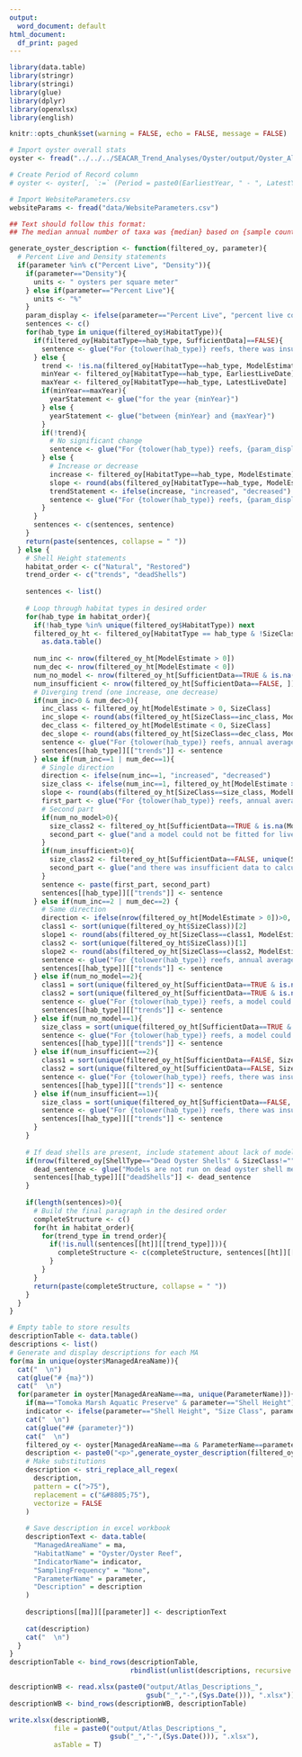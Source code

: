 ```yaml
---
output:
  word_document: default
html_document:
  df_print: paged
---
```


```r
library(data.table)
library(stringr)
library(stringi)
library(glue)
library(dplyr)
library(openxlsx)
library(english)

knitr::opts_chunk$set(warning = FALSE, echo = FALSE, message = FALSE)

# Import oyster overall stats
oyster <- fread("../../../SEACAR_Trend_Analyses/Oyster/output/Oyster_All_GLMM_Stats.txt") %>% distinct()

# Create Period of Record column
# oyster <- oyster[, `:=` (Period = paste0(EarliestYear, " - ", LatestYear))]

# Import WebsiteParameters.csv
websiteParams <- fread("data/WebsiteParameters.csv")
```

```r
## Text should follow this format:
## The median annual number of taxa was {median} based on {sample count} observations collected by {gear type} between {start year} and {end year}.
```

```r
generate_oyster_description <- function(filtered_oy, parameter){
  # Percent Live and Density statements
  if(parameter %in% c("Percent Live", "Density")){
    if(parameter=="Density"){
      units <- " oysters per square meter"
    } else if(parameter=="Percent Live"){
      units <- "%"
    }
    param_display <- ifelse(parameter=="Percent Live", "percent live cover", tolower(parameter))
    sentences <- c()
    for(hab_type in unique(filtered_oy$HabitatType)){
      if(filtered_oy[HabitatType==hab_type, SufficientData]==FALSE){
        sentence <- glue("For {tolower(hab_type)} reefs, there was insufficient data to calculate a trend for {param_display}.")
      } else {
        trend <- !is.na(filtered_oy[HabitatType==hab_type, ModelEstimate])
        minYear <- filtered_oy[HabitatType==hab_type, EarliestLiveDate]
        maxYear <- filtered_oy[HabitatType==hab_type, LatestLiveDate]
        if(minYear==maxYear){
          yearStatement <- glue("for the year {minYear}")
        } else {
          yearStatement <- glue("between {minYear} and {maxYear}")
        }
        if(!trend){
          # No significant change
          sentence <- glue("For {tolower(hab_type)} reefs, {param_display} showed no detectable trend {yearStatement}.")
        } else {
          # Increase or decrease
          increase <- filtered_oy[HabitatType==hab_type, ModelEstimate]>0
          slope <- round(abs(filtered_oy[HabitatType==hab_type, ModelEstimate]),2)
          trendStatement <- ifelse(increase, "increased", "decreased")
          sentence <- glue("For {tolower(hab_type)} reefs, {param_display} {trendStatement} by an average of {slope}{units} per year.")
        }        
      }
      sentences <- c(sentences, sentence)
    }
    return(paste(sentences, collapse = " "))
  } else {
    # Shell Height statements
    habitat_order <- c("Natural", "Restored")
    trend_order <- c("trends", "deadShells")
    
    sentences <- list()
    
    # Loop through habitat types in desired order
    for(hab_type in habitat_order){
      if(!hab_type %in% unique(filtered_oy$HabitatType)) next
      filtered_oy_ht <- filtered_oy[HabitatType == hab_type & !SizeClass == "" & ShellType == "Live Oysters", ] %>%
        as.data.table()
      
      num_inc <- nrow(filtered_oy_ht[ModelEstimate > 0])
      num_dec <- nrow(filtered_oy_ht[ModelEstimate < 0])
      num_no_model <- nrow(filtered_oy_ht[SufficientData==TRUE & is.na(ModelEstimate), ])
      num_insufficient <- nrow(filtered_oy_ht[SufficientData==FALSE, ])
      # Diverging trend (one increase, one decrease)
      if(num_inc>0 & num_dec>0){
        inc_class <- filtered_oy_ht[ModelEstimate > 0, SizeClass]
        inc_slope <- round(abs(filtered_oy_ht[SizeClass==inc_class, ModelEstimate]),2)
        dec_class <- filtered_oy_ht[ModelEstimate < 0, SizeClass]
        dec_slope <- round(abs(filtered_oy_ht[SizeClass==dec_class, ModelEstimate]),2)
        sentence <- glue("For {tolower(hab_type)} reefs, annual average live oyster shell height in the {inc_class} size class increased by {inc_slope}mm per year, and it decreased by {dec_slope}mm per year in the {dec_class} size class.")
        sentences[[hab_type]][["trends"]] <- sentence
      } else if(num_inc==1 | num_dec==1){
        # Single direction
        direction <- ifelse(num_inc==1, "increased", "decreased")
        size_class <- ifelse(num_inc==1, filtered_oy_ht[ModelEstimate > 0, SizeClass], filtered_oy_ht[ModelEstimate < 0, SizeClass])
        slope <- round(abs(filtered_oy_ht[SizeClass==size_class, ModelEstimate]),2)
        first_part <- glue("For {tolower(hab_type)} reefs, annual average live oyster shell height in the {size_class} size class {direction} by {slope}mm per year,")
        # Second part
        if(num_no_model>0){
          size_class2 <- filtered_oy_ht[SufficientData==TRUE & is.na(ModelEstimate), unique(SizeClass)]
          second_part <- glue("and a model could not be fitted for live oysters in the {size_class2} size class.")
        }
        if(num_insufficient>0){
          size_class2 <- filtered_oy_ht[SufficientData==FALSE, unique(SizeClass)]
          second_part <- glue("and there was insufficient data to calculate a trend for live oysters in the {size_class2} size class.")
        }
        sentence <- paste(first_part, second_part)
        sentences[[hab_type]][["trends"]] <- sentence
      } else if(num_inc==2 | num_dec==2) {
        # Same direction
        direction <- ifelse(nrow(filtered_oy_ht[ModelEstimate > 0])>0, "increased", "decreased")
        class1 <- sort(unique(filtered_oy_ht$SizeClass))[2]
        slope1 <- round(abs(filtered_oy_ht[SizeClass==class1, ModelEstimate]),2)
        class2 <- sort(unique(filtered_oy_ht$SizeClass))[1]
        slope2 <- round(abs(filtered_oy_ht[SizeClass==class2, ModelEstimate]),2)
        sentence <- glue("For {tolower(hab_type)} reefs, annual average live oyster shell height in the {class1} and {class2} size classes {direction} by {slope1}mm per year and {slope2}mm per year, respectively.")
        sentences[[hab_type]][["trends"]] <- sentence      
      } else if(num_no_model==2){
        class1 = sort(unique(filtered_oy_ht[SufficientData==TRUE & is.na(ModelEstimate), SizeClass]))[2]
        class2 = sort(unique(filtered_oy_ht[SufficientData==TRUE & is.na(ModelEstimate), SizeClass]))[1]
        sentence <- glue("For {tolower(hab_type)} reefs, a model could not be fitted for live oysters in either the {class1} or the {class2} size class.")
        sentences[[hab_type]][["trends"]] <- sentence
      } else if(num_no_model==1){
        size_class = sort(unique(filtered_oy_ht[SufficientData==TRUE & is.na(ModelEstimate), SizeClass]))
        sentence <- glue("For {tolower(hab_type)} reefs, a model could not be fitted for live oysters in the {size_class} size class.")
        sentences[[hab_type]][["trends"]] <- sentence
      } else if(num_insufficient==2){
        class1 = sort(unique(filtered_oy_ht[SufficientData==FALSE, SizeClass]))[2]
        class2 = sort(unique(filtered_oy_ht[SufficientData==FALSE, SizeClass]))[1]
        sentence <- glue("For {tolower(hab_type)} reefs, there was insufficient data to calculate a trend for live oysters in either the {class1} or the {class2} size class.")
        sentences[[hab_type]][["trends"]] <- sentence
      } else if(num_insufficient==1){
        size_class = sort(unique(filtered_oy_ht[SufficientData==FALSE, SizeClass]))
        sentence <- glue("For {tolower(hab_type)} reefs, there was insufficient data to calculate a trend for live oysters in the {size_class} size class.")
        sentences[[hab_type]][["trends"]] <- sentence
      }
    }
    
    # If dead shells are present, include statement about lack of models for Dead shells
    if(nrow(filtered_oy[ShellType=="Dead Oyster Shells" & SizeClass!=""])>0){
      dead_sentence <- glue("Models are not run on dead oyster shell measurements.")
      sentences[[hab_type]][["deadShells"]] <- dead_sentence
    }
    
    if(length(sentences)>0){
      # Build the final paragraph in the desired order
      completeStructure <- c()
      for(ht in habitat_order){
        for(trend_type in trend_order){
          if(!is.null(sentences[[ht]][[trend_type]])){
            completeStructure <- c(completeStructure, sentences[[ht]][[trend_type]])
          }
        }
      }
      return(paste(completeStructure, collapse = " "))      
    }
  }
}
```

```r
# Empty table to store results
descriptionTable <- data.table()
descriptions <- list()
# Generate and display descriptions for each MA
for(ma in unique(oyster$ManagedAreaName)){
  cat("  \n")
  cat(glue("# {ma}"))
  cat("  \n")
  for(parameter in oyster[ManagedAreaName==ma, unique(ParameterName)]){
    if(ma=="Tomoka Marsh Aquatic Preserve" & parameter=="Shell Height") next
    indicator <- ifelse(parameter=="Shell Height", "Size Class", parameter)
    cat("  \n")
    cat(glue("## {parameter}"))
    cat("  \n")
    filtered_oy <- oyster[ManagedAreaName==ma & ParameterName==parameter, ]
    description <- paste0("<p>",generate_oyster_description(filtered_oy, parameter),"</p>")
    # Make substitutions
    description <- stri_replace_all_regex(
      description,
      pattern = c(">75"),
      replacement = c("&#8805;75"),
      vectorize = FALSE
    )
    
    # Save description in excel workbook
    descriptionText <- data.table(
      "ManagedAreaName" = ma,
      "HabitatName" = "Oyster/Oyster Reef",
      "IndicatorName"= indicator,
      "SamplingFrequency" = "None",
      "ParameterName" = parameter,
      "Description" = description
    )
    
    descriptions[[ma]][[parameter]] <- descriptionText
    
    cat(description)
    cat("  \n")
  }
}
descriptionTable <- bind_rows(descriptionTable, 
                              rbindlist(unlist(descriptions, recursive = FALSE), use.names = TRUE, fill = TRUE))

descriptionWB <- read.xlsx(paste0("output/Atlas_Descriptions_",
                                  gsub("_","-",(Sys.Date())), ".xlsx"))
descriptionWB <- bind_rows(descriptionWB, descriptionTable)

write.xlsx(descriptionWB,
           file = paste0("output/Atlas_Descriptions_",
                         gsub("_","-",(Sys.Date())), ".xlsx"),
           asTable = T)
```